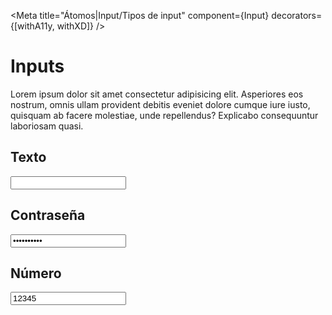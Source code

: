 <!-- Addons -->

<!-- Component -->

<Meta
  title="Átomos|Input/Tipos de input"
  component={Input}
  decorators={[withA11y, withXD]} />


# Inputs

Lorem ipsum dolor sit amet consectetur adipisicing elit. Asperiores eos nostrum, omnis ullam provident debitis eveniet dolore cumque iure iusto, quisquam ab facere molestiae, unde repellendus? Explicabo consequuntur laboriosam quasi.

## Texto

<Preview>
  <Story name="Texto">
    <Input
    type="text"
    label="Texto"
    onChange={action("input-change")} />
  </Story>
</Preview>


## Contraseña

<Preview>
  <Story name="Contraseña">
    <Input
      type="password"
      label="Contraseña"
      value="contraseña"
      onChange={action("input-change")} />
  </Story>
</Preview>


## Número

<Preview>
  <Story name="Número">
    <Input
      type="number"
      label="Número"
      value="12345"
      onChange={action("input-change")} />
  </Story>
</Preview>
